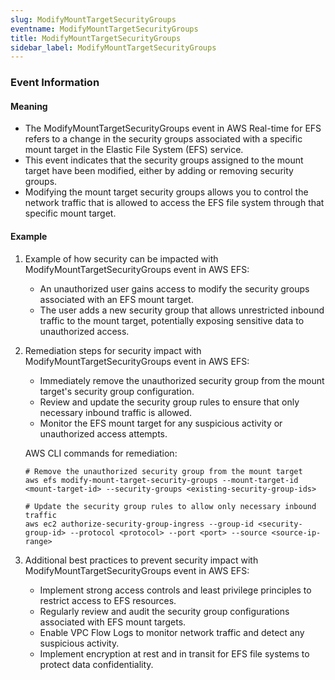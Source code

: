```yaml
--- 
slug: ModifyMountTargetSecurityGroups
eventname: ModifyMountTargetSecurityGroups
title: ModifyMountTargetSecurityGroups
sidebar_label: ModifyMountTargetSecurityGroups
---
```

                       

### Event Information

#### Meaning

- The ModifyMountTargetSecurityGroups event in AWS Real-time for EFS refers to a change in the security groups associated with a specific mount target in the Elastic File System (EFS) service.
- This event indicates that the security groups assigned to the mount target have been modified, either by adding or removing security groups.
- Modifying the mount target security groups allows you to control the network traffic that is allowed to access the EFS file system through that specific mount target.

#### Example

1. Example of how security can be impacted with ModifyMountTargetSecurityGroups event in AWS EFS:
   - An unauthorized user gains access to modify the security groups associated with an EFS mount target.
   - The user adds a new security group that allows unrestricted inbound traffic to the mount target, potentially exposing sensitive data to unauthorized access.

2. Remediation steps for security impact with ModifyMountTargetSecurityGroups event in AWS EFS:
   - Immediately remove the unauthorized security group from the mount target's security group configuration.
   - Review and update the security group rules to ensure that only necessary inbound traffic is allowed.
   - Monitor the EFS mount target for any suspicious activity or unauthorized access attempts.

   AWS CLI commands for remediation:
   ```
   # Remove the unauthorized security group from the mount target
   aws efs modify-mount-target-security-groups --mount-target-id <mount-target-id> --security-groups <existing-security-group-ids>

   # Update the security group rules to allow only necessary inbound traffic
   aws ec2 authorize-security-group-ingress --group-id <security-group-id> --protocol <protocol> --port <port> --source <source-ip-range>
   ```

3. Additional best practices to prevent security impact with ModifyMountTargetSecurityGroups event in AWS EFS:
   - Implement strong access controls and least privilege principles to restrict access to EFS resources.
   - Regularly review and audit the security group configurations associated with EFS mount targets.
   - Enable VPC Flow Logs to monitor network traffic and detect any suspicious activity.
   - Implement encryption at rest and in transit for EFS file systems to protect data confidentiality.

 